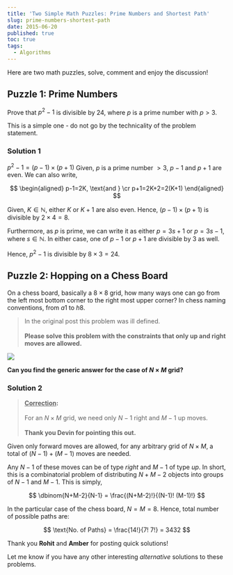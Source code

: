 ```yaml
---
title: 'Two Simple Math Puzzles: Prime Numbers and Shortest Path'
slug: prime-numbers-shortest-path
date: 2015-06-20
published: true
toc: true
tags:
  - Algorithms
---
```


Here are two math puzzles, solve, comment and enjoy the discussion!

## Puzzle 1: Prime Numbers

Prove that $p^2-1$ is divisible by 24, where $p$ is a prime number with $p>3$.

This is a simple one - do not go by the technicality of the problem statement.

### Solution 1

$p^2-1 = (p-1)\times (p+1)$ Given, $p$ is a prime number $>3$, $p-1$ and $p+1$ are even. We can
also write,

$$
\begin{aligned}
  p-1=2K, \text{and } \cr
  p+1=2K+2=2(K+1)
\end{aligned}
$$

Given, $K \in \mathbb{N}$, either $K$ or $K+1$ are also even. Hence, $(p-1)\times (p+1)$ is
divisible by $2\times 4 = 8$.

Furthermore, as $p$ is prime, we can write it as either $p = 3s+1$ or $p = 3s-1$, where
$s \in \mathbb{N}$. In either case, one of $p-1$ or $p+1$ are divisible by 3 as well.

Hence, $p^2-1$ is divisible by $8\times 3 = 24$.

## Puzzle 2: Hopping on a Chess Board

On a chess board, basically a $8\times 8$ grid, how many ways one can go from the left most bottom
corner to the right most upper corner? In chess naming conventions, from $a1$ to $h8$.

> In the original post this problem was ill defined. <br/><br/> **Please solve this problem with
> the constraints that only up and right moves are allowed.**

<img class="w-full max-w-2xl mx-auto" src="https://res.cloudinary.com/sadanandsingh/image/upload/v1596314864/Ternblad_grid_chess_problem_jyp4gc.png"/>

**Can you find the generic answer for the case of $N\times M$ grid?**

### Solution 2

> **<u>Correction</u>:** <br/><br/> For an $N\times M$ grid, we need only $N-1$ right and $M-1$ up
> moves. <br/><br/> **Thank you Devin for pointing this out.**

Given only forward moves are allowed, for any arbitrary grid of $N\times M$, a total of
$(N-1) + (M-1)$ moves are needed.

Any $N-1$ of these moves can be of type _right_ and $M-1$ of type _up_. In short, this is a
combinatorial problem of distributing $N+M-2$ objects into groups of $N-1$ and $M-1$. This is
simply,

$$
\dbinom{N+M-2}{N-1} = \frac{(N+M-2)!}{(N-1)! (M-1)!}
$$

In the particular case of the chess board, $N = M = 8$. Hence, total number of possible paths are:

$$
\text{No. of Paths} = \frac{14!}{7! 7!} = 3432
$$

Thank you **Rohit** and **Amber** for posting quick solutions!

Let me know if you have any other interesting _alternative_ solutions to these problems.
